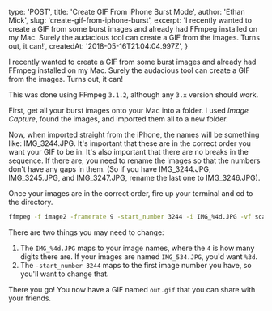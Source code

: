 
  type: 'POST',
  title: 'Create GIF From iPhone Burst Mode',
  author: 'Ethan Mick',
  slug: 'create-gif-from-iphone-burst',
  excerpt:
    'I recently wanted to create a GIF from some burst images and already had FFmpeg installed on my Mac. Surely the audacious tool can create a GIF from the images. Turns out, it can!',
  createdAt: '2018-05-16T21:04:04.997Z',
}


I recently wanted to create a GIF from some burst images and already had FFmpeg
installed on my Mac. Surely the audacious tool can create a GIF from the
images. Turns out, it can!

This was done using FFmpeg `3.1.2`, although any `3.x` version should work.

First, get all your burst images onto your Mac into a folder. I used _Image
Capture_, found the images, and imported them all to a new folder.

Now, when imported straight from the iPhone, the names will be
something like: IMG_3244.JPG. It's important that these are in the correct
order you want your GIF to be in. It's also important that there are no breaks
in the sequence. If there are, you need to rename the images so that the
numbers don't have any gaps in them. (So if you have IMG_3244.JPG,
IMG_3245.JPG, and IMG_3247.JPG, rename the last one to IMG_3246.JPG).

Once your images are in the correct order, fire up your terminal and cd to the
directory.

```bash
ffmpeg -f image2 -framerate 9 -start_number 3244 -i IMG_%4d.JPG -vf scale=531x299,transpose=1,crop=299:431:0:100 out.gif
```

There are two things you may need to change:

1. The `IMG_%4d.JPG` maps to your image names, where the `4` is how many digits there are. If your images are named `IMG_534.JPG`, you'd want `%3d`.
2. The `-start_number 3244` maps to the first image number you have, so you'll want to change that.

There you go! You now have a GIF named `out.gif` that you can share with your friends.
